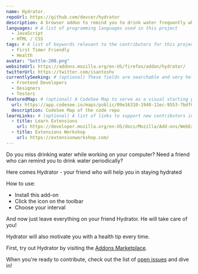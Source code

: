 ```yaml
---
name: Hydrator.
repoUrl: https://github.com/devcer/hydrator
description: A browser addon to remind you to drink water frequently while you enjoy your sweet time on your computer.
languages: # A list of programming languages used in this project
  - JavaScript
  - HTML / CSS
tags: # A list of keywords relevant to the contributors for this project
  - First Timer Friendly
  - Health
avatar: "bottle-200.png"
websiteUrl: https://addons.mozilla.org/en-US/firefox/addon/hydrator/
twitterUrl: https://twitter.com/isantoshv
currentlySeeking: # (optional) These fields are searchable and very helpful for contributors to match well with your project
  - Frontend Developers
  - Designers
  - Testers
featuredMap: # (optional) A CodeSee Map to serve as a visual starting point for contributors
  url: https://app.codesee.io/maps/public/09e16310-1940-11ec-9553-7bdf0d6344f6
  description: CodeSee Map of the code repo
learnLinks: # (optional) A list of links to support new contributors in learning about your project and tech stack and culture / community
  - title: Learn Extensions
    url: https://developer.mozilla.org/en-US/docs/Mozilla/Add-ons/WebExtensions
  - title: Extensions Workshop
    url: https://extensionworkshop.com/
---
```


<!-- Divide your content into sections using our handy shortcodes. Each section is optional -->

<Overview>

Do you miss drinking water while working on your computer?
Need a friend who can remind you to drink water periodically?

Here comes Hydrator - your friend who will help you in staying hydrated

How to use:

- Install this add-on
- Click the icon on the toolbar
- Choose your interval

And now just leave everything on your friend Hydrator. He will take care of you!

Hydrator will also motivate you with a health tip every time.

</Overview>

<Contributing>

First, try out Hydrator by visiting the [Addons Marketplace](https://addons.mozilla.org/en-US/firefox/addon/hydrator/).

When you're ready to contribute, check out the list of [open issues](https://github.com/devcer/hydrator/issues) and dive in!

</Contributing>
